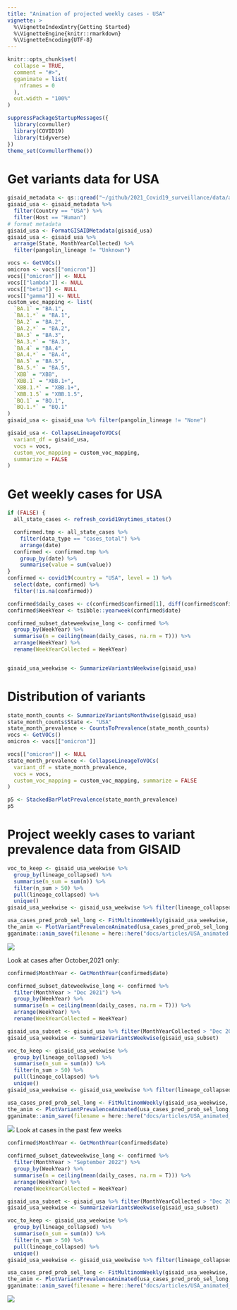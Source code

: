 ```yaml
---
title: "Animation of projected weekly cases - USA"
vignette: >
  %\VignetteIndexEntry{Getting Started}
  %\VignetteEngine{knitr::rmarkdown}
  %\VignetteEncoding{UTF-8}
---
```


```r
knitr::opts_chunk$set(
  collapse = TRUE,
  comment = "#>",
  gganimate = list(
    nframes = 0
  ),
  out.width = "100%"
)
```



```r
suppressPackageStartupMessages({
  library(covmuller)
  library(COVID19)
  library(tidyverse)
})
theme_set(CovmullerTheme())
```

# Get variants data for USA

```r
gisaid_metadata <- qs::qread("~/github/2021_Covid19_surveillance/data/all_metadata/metadata_tsv_2023_01_19.qs")
gisaid_usa <- gisaid_metadata %>%
  filter(Country == "USA") %>%
  filter(Host == "Human")
# format metadata
gisaid_usa <- FormatGISAIDMetadata(gisaid_usa)
gisaid_usa <- gisaid_usa %>%
  arrange(State, MonthYearCollected) %>%
  filter(pangolin_lineage != "Unknown")

vocs <- GetVOCs()
omicron <- vocs[["omicron"]]
vocs[["omicron"]] <- NULL
vocs[["lambda"]] <- NULL
vocs[["beta"]] <- NULL
vocs[["gamma"]] <- NULL
custom_voc_mapping <- list(
  `BA.1` = "BA.1",
  `BA.1.*` = "BA.1",
  `BA.2` = "BA.2",
  `BA.2.*` = "BA.2",
  `BA.3` = "BA.3",
  `BA.3.*` = "BA.3",
  `BA.4` = "BA.4",
  `BA.4.*` = "BA.4",
  `BA.5` = "BA.5",
  `BA.5.*` = "BA.5",
  `XBB` = "XBB",
  `XBB.1` = "XBB.1+",
  `XBB.1.*` = "XBB.1+",
  `XBB.1.5` = "XBB.1.5",
  `BQ.1` = "BQ.1",
  `BQ.1.*` = "BQ.1"
)
gisaid_usa <- gisaid_usa %>% filter(pangolin_lineage != "None")

gisaid_usa <- CollapseLineageToVOCs(
  variant_df = gisaid_usa,
  vocs = vocs,
  custom_voc_mapping = custom_voc_mapping,
  summarize = FALSE
)
```

# Get weekly cases for USA

```r
if (FALSE) {
  all_state_cases <- refresh_covid19nytimes_states()

  confirmed.tmp <- all_state_cases %>%
    filter(data_type == "cases_total") %>%
    arrange(date)
  confirmed <- confirmed.tmp %>%
    group_by(date) %>%
    summarise(value = sum(value))
}
confirmed <- covid19(country = "USA", level = 1) %>%
  select(date, confirmed) %>%
  filter(!is.na(confirmed))

confirmed$daily_cases <- c(confirmed$confirmed[1], diff(confirmed$confirmed))
confirmed$WeekYear <- tsibble::yearweek(confirmed$date)

confirmed_subset_dateweekwise_long <- confirmed %>%
  group_by(WeekYear) %>%
  summarise(n = ceiling(mean(daily_cases, na.rm = T))) %>%
  arrange(WeekYear) %>%
  rename(WeekYearCollected = WeekYear)


gisaid_usa_weekwise <- SummarizeVariantsWeekwise(gisaid_usa)
```


# Distribution of variants



```r
state_month_counts <- SummarizeVariantsMonthwise(gisaid_usa)
state_month_counts$State <- "USA"
state_month_prevalence <- CountsToPrevalence(state_month_counts)
vocs <- GetVOCs()
omicron <- vocs[["omicron"]]

vocs[["omicron"]] <- NULL
state_month_prevalence <- CollapseLineageToVOCs(
  variant_df = state_month_prevalence,
  vocs = vocs,
  custom_voc_mapping = custom_voc_mapping, summarize = FALSE
)

p5 <- StackedBarPlotPrevalence(state_month_prevalence)
p5
```


# Project weekly cases to variant prevalence data from GISAID

```r
voc_to_keep <- gisaid_usa_weekwise %>%
  group_by(lineage_collapsed) %>%
  summarise(n_sum = sum(n)) %>%
  filter(n_sum > 50) %>%
  pull(lineage_collapsed) %>%
  unique()
gisaid_usa_weekwise <- gisaid_usa_weekwise %>% filter(lineage_collapsed %in% voc_to_keep)

usa_cases_pred_prob_sel_long <- FitMultinomWeekly(gisaid_usa_weekwise, confirmed_subset_dateweekwise_long)
the_anim <- PlotVariantPrevalenceAnimated(usa_cases_pred_prob_sel_long, title = "Estimated cases (weekly average) in the USA by variant", caption = "**Source: gisaid.org and covid19nytimes<br>**", date_breaks = "28 days")
gganimate::anim_save(filename = here::here("docs/articles/USA_animated.gif"), animation = the_anim)
```

![](USA_animated.gif)

Look at cases after October,2021 only:

```r

confirmed$MonthYear <- GetMonthYear(confirmed$date)

confirmed_subset_dateweekwise_long <- confirmed %>%
  filter(MonthYear > "Dec 2021") %>%
  group_by(WeekYear) %>%
  summarise(n = ceiling(mean(daily_cases, na.rm = T))) %>%
  arrange(WeekYear) %>%
  rename(WeekYearCollected = WeekYear)

gisaid_usa_subset <- gisaid_usa %>% filter(MonthYearCollected > "Dec 2021")
gisaid_usa_weekwise <- SummarizeVariantsWeekwise(gisaid_usa_subset)

voc_to_keep <- gisaid_usa_weekwise %>%
  group_by(lineage_collapsed) %>%
  summarise(n_sum = sum(n)) %>%
  filter(n_sum > 50) %>%
  pull(lineage_collapsed) %>%
  unique()
gisaid_usa_weekwise <- gisaid_usa_weekwise %>% filter(lineage_collapsed %in% voc_to_keep)

usa_cases_pred_prob_sel_long <- FitMultinomWeekly(gisaid_usa_weekwise, confirmed_subset_dateweekwise_long)
the_anim <- PlotVariantPrevalenceAnimated(usa_cases_pred_prob_sel_long, title = "Estimated cases (weekly average) in the USA by variant", caption = "**Source: gisaid.org and covid19nytimes<br>**")
gganimate::anim_save(filename = here::here("docs/articles/USA_animated_2021.gif"), animation = the_anim)
```

![](USA_animated_2021.gif)
Look at cases in the past few weeks

```r

confirmed$MonthYear <- GetMonthYear(confirmed$date)

confirmed_subset_dateweekwise_long <- confirmed %>%
  filter(MonthYear > "September 2022") %>%
  group_by(WeekYear) %>%
  summarise(n = ceiling(mean(daily_cases, na.rm = T))) %>%
  arrange(WeekYear) %>%
  rename(WeekYearCollected = WeekYear)

gisaid_usa_subset <- gisaid_usa %>% filter(MonthYearCollected > "Dec 2021")
gisaid_usa_weekwise <- SummarizeVariantsWeekwise(gisaid_usa_subset)

voc_to_keep <- gisaid_usa_weekwise %>%
  group_by(lineage_collapsed) %>%
  summarise(n_sum = sum(n)) %>%
  filter(n_sum > 50) %>%
  pull(lineage_collapsed) %>%
  unique()
gisaid_usa_weekwise <- gisaid_usa_weekwise %>% filter(lineage_collapsed %in% voc_to_keep)

usa_cases_pred_prob_sel_long <- FitMultinomWeekly(gisaid_usa_weekwise, confirmed_subset_dateweekwise_long)
the_anim <- PlotVariantPrevalenceAnimated(usa_cases_pred_prob_sel_long, title = "Estimated cases (weekly average) in the USA by variant", caption = "**Source: gisaid.org and covid19nytimes<br>**")
gganimate::anim_save(filename = here::here("docs/articles/USA_animated_2022_2.gif"), animation = the_anim)
```

![](USA_animated_2022_2.gif)
